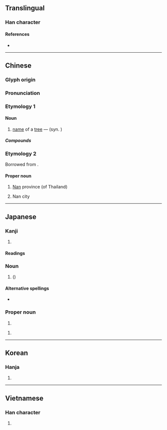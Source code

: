 {{also|枏}}
{{character info/new}}
==Translingual==

===Han character===
{{Han char|rn=75|rad=木|as=09|sn=13|four=44927|canj=DJBJ|ids=⿰木南}}

====References====
* {{Han ref|kx=0540.110|dkj=15152|dj=0927.180|hdz=21244.030|uh=6960|ud=26976|bh=B7A3|bd=47011}}

----

==Chinese==
{{zh-forms}}

===Glyph origin===
{{Han etym}}

===Pronunciation===
{{zh-pron
|m=nán
|c=naam4
|mn-t=lam5
|mc=y
|oc=y
|ma=
|cat=pn
}}

===Etymology 1===

====Noun====
{{zh-noun}}

# [[name]] of a [[tree]] — {{taxlink|Machilus nanmu|species|noshow=1|ver=161203}} (syn. {{taxlink|Persea nanmu|species|noshow=1|ver=161203}})

=====Compounds=====
{{zh-der|楠榴|楠木|楩楠}}

===Etymology 2===
Borrowed from {{bor|zh|th|น่าน}}.

====Proper noun====
{{zh-proper noun}}

# {{zh-div|府}} [[Nan]] province (of Thailand)
# {{zh-div|市}} Nan city

{{zh-cat|Provinces of Thailand|Cities in Thailand}}

----

==Japanese==

===Kanji===
{{ja-kanji|grade=|rs=木09}}

# {{vern|camphor tree}}

====Readings====
{{ja-readings
|goon=なん<なん<なむ
|kanon=だん<だん<だむ
|kun=くす-, くすのき-
|nanori=くず, な
}}

===Noun===
{{ja-noun|くすのき|クスノキ}}

# {{vern|camphor tree}} ({{taxlink|Cinnamomum camphora|species|noshow=1|ver=161203}})

====Alternative spellings====
* {{l|ja|樟}}

===Proper noun===
{{ja-pos|くす|proper}}

# {{surname|lang=ja|sort=くす}}

{{ja-pos|くすのき|proper}}

# {{surname|lang=ja|sort=くすのき}}

----

==Korean==

===Hanja===
{{ko-hanja|hangeul=남|eumhun=|rv=nam|mr=nam|y=nam}}

# {{defn|lang=ko|sort=木09}}

----

==Vietnamese==

===Han character===
{{vi-hantu|[[nêm]], [[nam]]|rs=木09}}

# {{defn|lang=vi|sort=木09}}